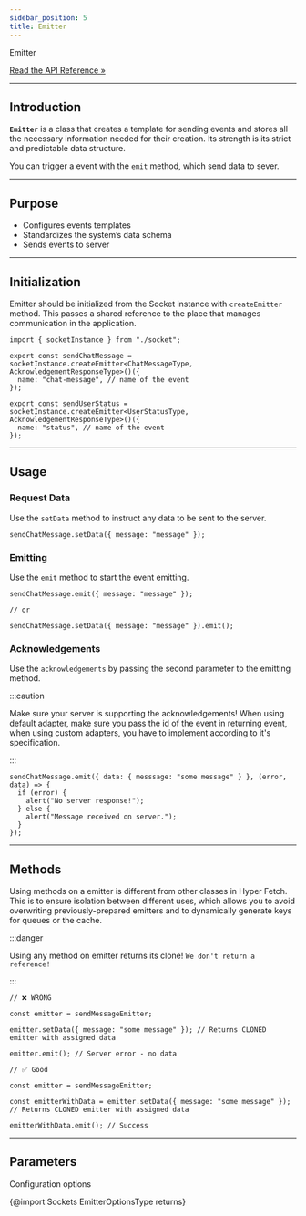 ```yaml
---
sidebar_position: 5
title: Emitter
---
```


<div class="api-link">
  <div class="api-link-title">Emitter</div>
  <div class="api-link-sub-title">

[Read the API Reference »](/api/Sockets/Class/Emitter.mdx)

  </div>
</div>

---

## Introduction

**`Emitter`** is a class that creates a template for sending events and stores all the necessary information needed for
their creation. Its strength is its strict and predictable data structure.

You can trigger a event with the `emit` method, which send data to sever.

---

## Purpose

- Configures events templates
- Standardizes the system’s data schema
- Sends events to server

---

## Initialization

Emitter should be initialized from the Socket instance with `createEmitter` method. This passes a shared reference to
the place that manages communication in the application.

```tsx
import { socketInstance } from "./socket";

export const sendChatMessage = socketInstance.createEmitter<ChatMessageType, AcknowledgementResponseType>()({
  name: "chat-message", // name of the event
});

export const sendUserStatus = socketInstance.createEmitter<UserStatusType, AcknowledgementResponseType>()({
  name: "status", // name of the event
});
```

---

## Usage

### Request Data

Use the `setData` method to instruct any data to be sent to the server.

```tsx
sendChatMessage.setData({ message: "message" });
```

### Emitting

Use the `emit` method to start the event emitting.

```tsx
sendChatMessage.emit({ message: "message" });

// or

sendChatMessage.setData({ message: "message" }).emit();
```

### Acknowledgements

Use the `acknowledgements` by passing the second parameter to the emitting method.

:::caution

Make sure your server is supporting the acknowledgements! When using default adapter, make sure you pass the id of the
event in returning event, when using custom adapters, you have to implement according to it's specification.

:::

```tsx
sendChatMessage.emit({ data: { messsage: "some message" } }, (error, data) => {
  if (error) {
    alert("No server response!");
  } else {
    alert("Message received on server.");
  }
});
```

---

## Methods

Using methods on a emitter is different from other classes in Hyper Fetch. This is to ensure isolation between different
uses, which allows you to avoid overwriting previously-prepared emitters and to dynamically generate keys for queues or
the cache.

:::danger

Using any method on emitter returns its clone! `We don't return a reference!`

:::

```tsx
// ❌ WRONG

const emitter = sendMessageEmitter;

emitter.setData({ message: "some message" }); // Returns CLONED emitter with assigned data

emitter.emit(); // Server error - no data
```

```tsx
// ✅ Good

const emitter = sendMessageEmitter;

const emitterWithData = emitter.setData({ message: "some message" }); // Returns CLONED emitter with assigned data

emitterWithData.emit(); // Success
```

---

## Parameters

Configuration options

{@import Sockets EmitterOptionsType returns}
